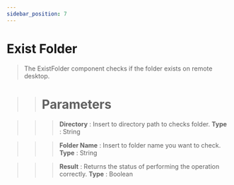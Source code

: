 ```yaml
---
sidebar_position: 7
---
```


# Exist Folder

> The ExistFolder component checks if the folder exists on remote desktop.

>> # Parameters

>>> **Directory** : Insert to directory path to checks folder. **Type** : String

>>> **Folder Name** : Insert to folder name you want to check. **Type** : String

>>> **Result** : Returns the status of performing the operation correctly. **Type** : Boolean